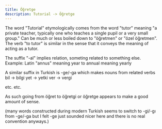 ```yaml
---
title: Öğretge
description: Tutorial -> Öğretge
---
```


The word "Tutorial" etymologically comes from the word "tutor" meaning "a private teacher, typically one who teaches a single pupil or a very small group." Can be much or less boiled down to "öğretmen" or "özel öğretmen". The verb "to tutor" is similar in the sense that it conveys the meaning of acting as a tutor.

The suffix "-al" implies relation, someting related to something else.
Example: Latin "annus" meaning year to annual meaning yearly

A similar suffix in Turkish is -ge/-ga which makes nouns from related verbs
bil -> bilgi
yet -> yetki
ver -> vergi

etc. etc.

As such going from öğret to öğretgi or öğretge appears to make a good amount of sense.

(many words constructed during modern Turkish seems to switch to -gi/-gı from -ge/-ga but I felt -ge just sounded nicer here and there is no real convention anyways.)